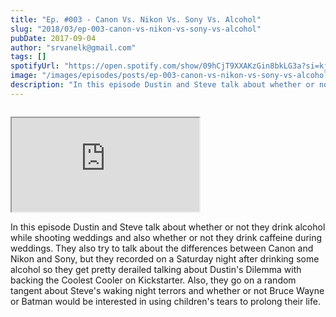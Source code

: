 ```yaml
---
title: "Ep. #003 - Canon Vs. Nikon Vs. Sony Vs. Alcohol"
slug: "2018/03/ep-003-canon-vs-nikon-vs-sony-vs-alcohol"
pubDate: 2017-09-04
author: "srvanelk@gmail.com"
tags: []
spotifyUrl: "https://open.spotify.com/show/09hCjT9XXAKzGin8bkLG3a?si=kjRZvQ1JTb6Ov3HVzSSlWA"
image: "/images/episodes/posts/ep-003-canon-vs-nikon-vs-sony-vs-alcohol/image-asset.webp"
description: "In this episode Dustin and Steve talk about whether or not they drink alcohol while shooting weddings and also whether or not they drink caffeine during weddings. They also try to talk about the differences between Canon and Nikon and Sony, but they recorded on a Saturday night after drinking some alcohol so they get pretty derailed talking about Dustin's Dilemma with backing the Coolest Cooler on Kickstarter. Also, they go on a random tangent about Steve's waking night terrors and whether or not Bruce Wayne or Batman would be interested in using children's tears to prolong their life."
---
```


<figure>
  <img src="/images/episodes/posts/ep-003-canon-vs-nikon-vs-sony-vs-alcohol/image-asset.webp" alt="" />
</figure>

<iframe scrolling="no" src="https://anchor.fm/weddingphotohangover/embed/episodes/Ep--003---Canon-Vs--Nikon-Vs--Sony-Vs--Alcohol-e1rii3?wmode=opaque" data-embed="true"></iframe>

In this episode Dustin and Steve talk about whether or not they drink alcohol while shooting weddings and also whether or not they drink caffeine during weddings. They also try to talk about the differences between Canon and Nikon and Sony, but they recorded on a Saturday night after drinking some alcohol so they get pretty derailed talking about Dustin's Dilemma with backing the Coolest Cooler on Kickstarter. Also, they go on a random tangent about Steve's waking night terrors and whether or not Bruce Wayne or Batman would be interested in using children's tears to prolong their life.
